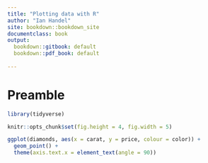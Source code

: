 ```yaml
---
title: "Plotting data with R"
author: "Ian Handel"
site: bookdown::bookdown_site
documentclass: book
output:
  bookdown::gitbook: default
  bookdown::pdf_book: default
  
---
```


# Preamble

```r
library(tidyverse)

knitr::opts_chunk$set(fig.height = 4, fig.width = 5)
```


```r
ggplot(diamonds, aes(x = carat, y = price, colour = color)) +
  geom_point() +
  theme(axis.text.x = element_text(angle = 90))
```

